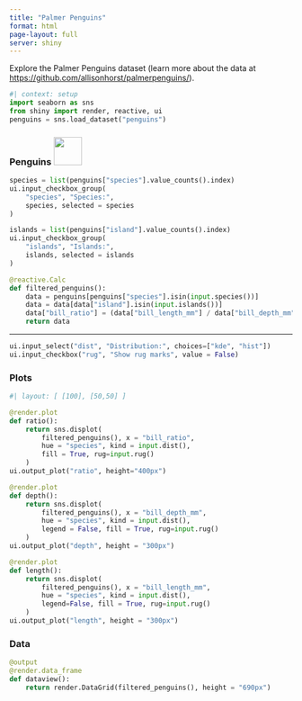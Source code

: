 ```yaml
---
title: "Palmer Penguins"
format: html
page-layout: full
server: shiny
---
```


Explore the Palmer Penguins dataset (learn more about the data at <https://github.com/allisonhorst/palmerpenguins/>).

```python
#| context: setup
import seaborn as sns
from shiny import render, reactive, ui
penguins = sns.load_dataset("penguins")
```

::: {.panel-sidebar}

### Penguins ![](images/penguins.png){width=50px}

```python
species = list(penguins["species"].value_counts().index)
ui.input_checkbox_group(
    "species", "Species:", 
    species, selected = species
)

islands = list(penguins["island"].value_counts().index)
ui.input_checkbox_group(
    "islands", "Islands:", 
    islands, selected = islands
)

@reactive.Calc
def filtered_penguins():
    data = penguins[penguins["species"].isin(input.species())]
    data = data[data["island"].isin(input.islands())]
    data["bill_ratio"] = (data["bill_length_mm"] / data["bill_depth_mm"])
    return data
```

***

```python
ui.input_select("dist", "Distribution:", choices=["kde", "hist"])
ui.input_checkbox("rug", "Show rug marks", value = False)
```

:::

::: {.panel-tabset}

### Plots

```python
#| layout: [ [100], [50,50] ]

@render.plot
def ratio():
    return sns.displot(
        filtered_penguins(), x = "bill_ratio", 
        hue = "species", kind = input.dist(), 
        fill = True, rug=input.rug()
    )
ui.output_plot("ratio", height="400px")

@render.plot
def depth():
    return sns.displot(
        filtered_penguins(), x = "bill_depth_mm", 
        hue = "species", kind = input.dist(), 
        legend = False, fill = True, rug=input.rug()
    )
ui.output_plot("depth", height = "300px")

@render.plot
def length():
    return sns.displot(
        filtered_penguins(), x = "bill_length_mm", 
        hue = "species", kind = input.dist(), 
        legend=False, fill = True, rug=input.rug()
    )
ui.output_plot("length", height = "300px")
```

### Data

```python
@output
@render.data_frame
def dataview():
    return render.DataGrid(filtered_penguins(), height = "690px")
```

:::



